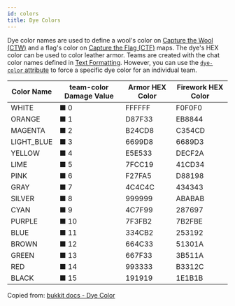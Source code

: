 ```yaml
---
id: colors
title: Dye Colors
---
```


Dye color names are used to define a wool's color on [Capture the Wool (CTW)](/docs/modules/objectives/ctw) and a flag's color on [Capture the Flag (CTF)](/docs/modules/objectives/ctf) maps.
The dye's HEX color can be used to color leather armor.
Teams are created with the chat color names defined in [Text Formatting](/docs/reference/misc/formatting#chat-colors).
However, you can use the <a href="/docs/modules/format/teams#team-attributes">`dye-color` attribute</a> to force a specific dye color for an individual team.

<div className="table-container">
  <table>
    <thead>
      <tr>
        <th>Color Name</th>
        <th style={{ width: "60px" }}>
          <label>team-color</label>
          Damage Value
        </th>
        <th>Armor HEX Color</th>
        <th>Firework HEX Color</th>
      </tr>
    </thead>
    <tbody>
      <tr>
        <td>WHITE</td>
        <td>
          <span style={{color: "#E4E4E4"}}>&#9632;</span>
          0
        </td>
        <td>
          <label>FFFFFF</label>
        </td>
        <td>
          <label>F0F0F0</label>
        </td>
      </tr>
      <tr>
        <td>ORANGE</td>
        <td>
          <span style={{color: "#EA7e35"}}>&#9632;</span>
          1
        </td>
        <td>
          <label>D87F33</label>
        </td>
        <td>
          <label>EB8844</label>
        </td>
      </tr>
      <tr>
        <td>MAGENTA</td>
        <td>
          <span style={{color: "#BE49C9"}}>&#9632;</span>
          2
        </td>
        <td>
          <label>B24CD8</label>
        </td>
        <td>
          <label>C354CD</label>
        </td>
      </tr>
      <tr>
        <td>LIGHT_BLUE</td>
        <td>
          <span style={{color: "#6387D2"}}>&#9632;</span>
          3
        </td>
        <td>
          <label>6699D8</label>
        </td>
        <td>
          <label>6689D3</label>
        </td>
      </tr>
      <tr>
        <td>YELLOW</td>
        <td>
          <span style={{color: "#C2b51C"}}>&#9632;</span>
          4
        </td>
        <td>
          <label>E5E533</label>
        </td>
        <td>
          <label>DECF2A</label>
        </td>
      </tr>
      <tr>
        <td>LIME</td>
        <td>
          <span style={{color: "#39BA2E"}}>&#9632;</span>
          5
        </td>
        <td>
          <label>7FCC19</label>
        </td>
        <td>
          <label>41CD34</label>
        </td>
      </tr>
      <tr>
        <td>PINK</td>
        <td>
          <span style={{color: "#D98199"}}>&#9632;</span>
          6
        </td>
        <td>
          <label>F27FA5</label>
        </td>
        <td>
          <label>D88198</label>
        </td>
      </tr>
      <tr>
        <td>GRAY</td>
        <td>
          <span style={{color: "#414141"}}>&#9632;</span>
          7
        </td>
        <td>
          <label>4C4C4C</label>
        </td>
        <td>
          <label>434343</label>
        </td>
      </tr>
      <tr>
        <td>SILVER</td>
        <td>
          <span style={{color: "#A0A7A7"}}>&#9632;</span>
          8
        </td>
        <td>
          <label>999999</label>
        </td>
        <td>
          <label>ABABAB</label>
        </td>
      </tr>
      <tr>
        <td>CYAN</td>
        <td>
          <span style={{color: "#267191"}}>&#9632;</span>
          9
        </td>
        <td>
          <label>4C7F99</label>
        </td>
        <td>
          <label>287697</label>
        </td>
      </tr>
      <tr>
        <td>PURPLE</td>
        <td>
          <span style={{color: "#7E34BF"}}>&#9632;</span>
          10
        </td>
        <td>
          <label>7F3FB2</label>
        </td>
        <td>
          <label>7B2FBE</label>
        </td>
      </tr>
      <tr>
        <td>BLUE</td>
        <td>
          <span style={{color: "#253193"}}>&#9632;</span>
          11
        </td>
        <td>
          <label>334CB2</label>
        </td>
        <td>
          <label>253192</label>
        </td>
      </tr>
      <tr>
        <td>BROWN</td>
        <td>
          <span style={{color: "#56331C"}}>&#9632;</span>
          12
        </td>
        <td>
          <label>664C33</label>
        </td>
        <td>
          <label>51301A</label>
        </td>
      </tr>
      <tr>
        <td>GREEN</td>
        <td>
          <span style={{color: "#364B18"}}>&#9632;</span>
          13
        </td>
        <td>
          <label>667F33</label>
        </td>
        <td>
          <label>3B511A</label>
        </td>
      </tr>
      <tr>
        <td>RED</td>
        <td>
          <span style={{color: "#9E2B27"}}>&#9632;</span>
          14
        </td>
        <td>
          <label>993333</label>
        </td>
        <td>
          <label>B3312C</label>
        </td>
      </tr>
      <tr>
        <td>BLACK</td>
        <td>
          <span style={{color: "#181414"}}>&#9632;</span>
          15
        </td>
        <td>
          <label>191919</label>
        </td>
        <td>
          <label>1E1B1B</label>
        </td>
      </tr>
    </tbody>
  </table>
</div>

Copied from: [bukkit docs - Dye Color](https://hub.spigotmc.org/javadocs/bukkit/org/bukkit/DyeColor.html)
